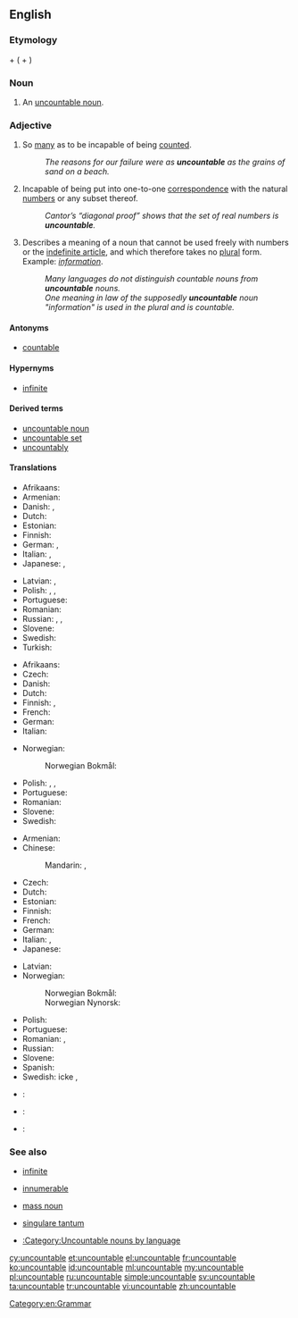 ==English==

===Etymology===
{{term|un-|lang=en}} + {{term|countable|lang=en}} ({{term|count|lang=en}} + {{term|-able|lang=en}})

===Noun===
{{en-noun}}

# {{context|linguistics|lang=en}} An [[uncountable noun]].

===Adjective===
{{en-adj|-}}

# So [[many]] as to be incapable of being [[count]]ed.
#: ''The reasons for our failure were as '''uncountable''' as the grains of sand on a beach.''
# {{context|mathematics|lang=en}} Incapable of being put into one-to-one [[correspondence]] with the natural [[number]]s or any subset thereof.
#: ''Cantor’s “diagonal proof” shows that the set of real numbers is '''uncountable'''.''
# {{context|grammar|of a noun|lang=en}} Describes a meaning of a noun that cannot be used freely with numbers or the [[indefinite article]], and which therefore takes no [[plural]] form. Example: ''[[information]]''.
#: ''Many languages do not distinguish countable nouns from '''uncountable''' nouns.''
#: ''One meaning in law of the supposedly '''uncountable''' noun "information" is used in the plural and is countable.''

====Antonyms====
* [[countable]]

====Hypernyms====
* {{sense|set theory}} [[infinite]]

====Derived terms====
* [[uncountable noun]]
* [[uncountable set]]
* [[uncountably]]

====Translations====
{{trans-top|too many to be counted}}
* Afrikaans: {{t|af|ontelbaar}}
* Armenian: {{t|hy|անհաշվելի|tr=anhašveli}}
* Danish: {{t|da|talrig}}, {{t|da|utællelig}}
* Dutch: {{t|nl|ontelbaar}}
* Estonian: {{t|et|loendamatu}}
* Finnish: {{t|fi|lukematon}}
* German: {{t|de|unzählig}}, {{t|de|zahllos}}
* Italian: {{t+|it|innumerevole}}, {{t+|it|incalcolabile}}
* Japanese: {{t|ja|無数の|tr=musū-no}}, {{t|ja|数えきれないほどの|tr=kazoe kirenai hodo no}}
{{trans-mid}}
* Latvian: {{t|lv|neskaitāmi|m-p}}, {{t|lv|neskaitāmas|f-p}}
* Polish: {{t|pl|niepoliczalny}}, {{t|pl|niepoliczalni|m-p}}, {{t|pl|niepoliczalne|n-p}}
* Portuguese: {{t+|pt|incontável|m|f}}
* Romanian: {{t+|ro|nenumărabil|m|n}}
* Russian: {{t+|ru|бессчётный|sc=Cyrl}}, {{t+|ru|бесчи́сленный|sc=Cyrl}}, {{t+|ru|неисчисли́мый|sc=Cyrl}}
* Slovene: {{t|sl|neštet}}
* Swedish: {{t+|sv|oräknelig}}
* Turkish: {{t|tr|sayılamayan}}
{{trans-bottom}}

{{trans-top|mathematics: incapable of being enumerated by natural numbers}}
* Afrikaans: {{t|af|ontelbaar}}
* Czech: {{t|cs|nespočetný|m}}
* Danish: {{t|da|overtællelig}}
* Dutch: {{t|nl|overaftelbaar}}
* Finnish: {{t+|fi|ylinumeroituva}}, {{t+|fi|numeroitumaton}}
* French: {{t+|fr|indénombrable|m|f}}
* German: {{t|de|überabzählbar}}
* Italian: {{t|it|non numerabile}}
{{trans-mid}}
* Norwegian:
*: Norwegian Bokmål: {{t|nb|utellbar}}
* Polish: {{t|pl|nieprzeliczalny|m}}, {{t|pl|nieprzeliczalna|f}}, {{t|pl|nieprzeliczalne|n}}
* Portuguese: {{t+|pt|incontável|m|f}}
* Romanian: {{t+|ro|nenumărabil|m|n}}
* Slovene: {{t|sl|nešteven}}
* Swedish: {{t+|sv|ouppräknelig}}
{{trans-bottom}}

{{trans-top|linguistics: about a noun which cannot be counted}}
* Armenian: {{t|hy|անհաշվելի|tr=anhašveli}}
* Chinese:
*: Mandarin: {{t|cmn|不可數|sc=Hani}}, {{t|cmn|不可数|tr=bùkěshǔ|sc=Hani}}
* Czech: {{t|cs|nepočitatelný|m}}
* Dutch: {{t|nl|ontelbaar}}
* Estonian: {{t|et|loendamatu}}
* Finnish: {{t+|fi|luvuton}}
* French: {{t+|fr|indénombrable|m|f}}
* German: {{t+|de|unzählbar}}
* Italian: {{t|it|non numerabile}}, {{t+|it|invariabile}}
* Japanese: {{t|ja|不可算|tr=ふかさん, fukasan}}
{{trans-mid}}
* Latvian: {{t|lv|vienskaitlinieks|m}}
* Norwegian:
*: Norwegian Bokmål: {{t+|nb|utellelig}}
*: Norwegian Nynorsk: {{t|nn|uteljeleg}}
* Polish: {{t|pl|niepoliczalny|m}}
* Portuguese: {{t+|pt|incontável|m|f}}
* Romanian: {{t+|ro|nenumărabil|m|n}}, {{t|ro|inumerabil}}
* Russian: {{t|ru|неисчисляемый|tr=neisčisljájemyj|sc=Cyrl}}
* Slovene: {{t|sl|nešteven}}
* Spanish: {{t|es|incontable}}
* Swedish: icke {{t+|sv|räknebar}}, {{t+|sv|oräknebar}}
{{trans-bottom}}

{{checktrans-top}}
* {{ttbc|fr}}: {{t+|fr|indénombrable}}
* {{ttbc|fa}}: {{t|fa|بی‌شمار|tr=bišomâr}}
* {{ttbc|es}}: {{t|es|incontable}}
{{trans-bottom}}

===See also===
* {{context|mathematics|lang=en}} [[infinite]]
* {{context|mathematics|lang=en}} [[innumerable]]
* {{context|linguistics|lang=en}} [[mass noun]]
* {{context|linguistics|lang=en}} [[singulare tantum]]
* [[:Category:Uncountable nouns by language]]

[[Category:en:Grammar]]

[[cy:uncountable]]
[[et:uncountable]]
[[el:uncountable]]
[[fr:uncountable]]
[[ko:uncountable]]
[[id:uncountable]]
[[ml:uncountable]]
[[my:uncountable]]
[[pl:uncountable]]
[[ru:uncountable]]
[[simple:uncountable]]
[[sv:uncountable]]
[[ta:uncountable]]
[[tr:uncountable]]
[[vi:uncountable]]
[[zh:uncountable]]